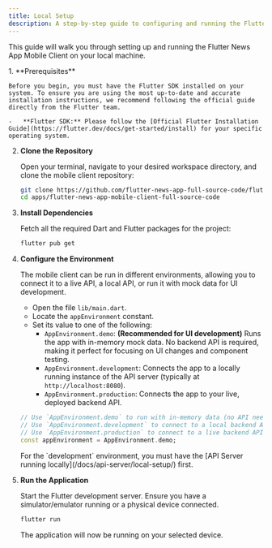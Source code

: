 ```yaml
---
title: Local Setup
description: A step-by-step guide to configuring and running the Flutter mobile client locally.
---
```


This guide will walk you through setting up and running the Flutter News App Mobile Client on your local machine.

<Steps>
1.  **Prerequisites**

    Before you begin, you must have the Flutter SDK installed on your system. To ensure you are using the most up-to-date and accurate installation instructions, we recommend following the official guide directly from the Flutter team.

    -   **Flutter SDK:** Please follow the [Official Flutter Installation Guide](https://flutter.dev/docs/get-started/install) for your specific operating system.

2.  **Clone the Repository**

    Open your terminal, navigate to your desired workspace directory, and clone the mobile client repository:

    ```bash
    git clone https://github.com/flutter-news-app-full-source-code/flutter-news-app-mobile-client-full-source-code.git
    cd apps/flutter-news-app-mobile-client-full-source-code
    ```

3.  **Install Dependencies**

    Fetch all the required Dart and Flutter packages for the project:

    ```bash
    flutter pub get
    ```

4.  **Configure the Environment**

    The mobile client can be run in different environments, allowing you to connect it to a live API, a local API, or run it with mock data for UI development.

    -   Open the file `lib/main.dart`.
    -   Locate the `appEnvironment` constant.
    -   Set its value to one of the following:
        -   `AppEnvironment.demo`: **(Recommended for UI development)** Runs the app with in-memory mock data. No backend API is required, making it perfect for focusing on UI changes and component testing.
        -   `AppEnvironment.development`: Connects the app to a locally running instance of the API server (typically at `http://localhost:8080`).
        -   `AppEnvironment.production`: Connects the app to your live, deployed backend API.

    ```dart title="lib/main.dart"
    // Use `AppEnvironment.demo` to run with in-memory data (no API needed).
    // Use `AppEnvironment.development` to connect to a local backend API.
    // Use `AppEnvironment.production` to connect to a live backend API.
    const appEnvironment = AppEnvironment.demo;
    ```

    <Aside>
    For the `development` environment, you must have the [API Server running locally](/docs/api-server/local-setup/) first.
    </Aside>

5.  **Run the Application**

    Start the Flutter development server. Ensure you have a simulator/emulator running or a physical device connected.

    ```bash
    flutter run
    ```

    The application will now be running on your selected device.

</Steps>
